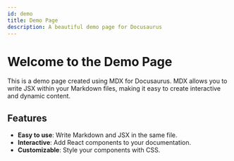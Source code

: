 ```yaml
---
id: demo
title: Demo Page
description: A beautiful demo page for Docusaurus
---
```


# Welcome to the Demo Page

This is a demo page created using MDX for Docusaurus. MDX allows you to write JSX within your Markdown files, making it easy to create interactive and dynamic content.

## Features

- **Easy to use**: Write Markdown and JSX in the same file.
- **Interactive**: Add React components to your documentation.
- **Customizable**: Style your components with CSS.

